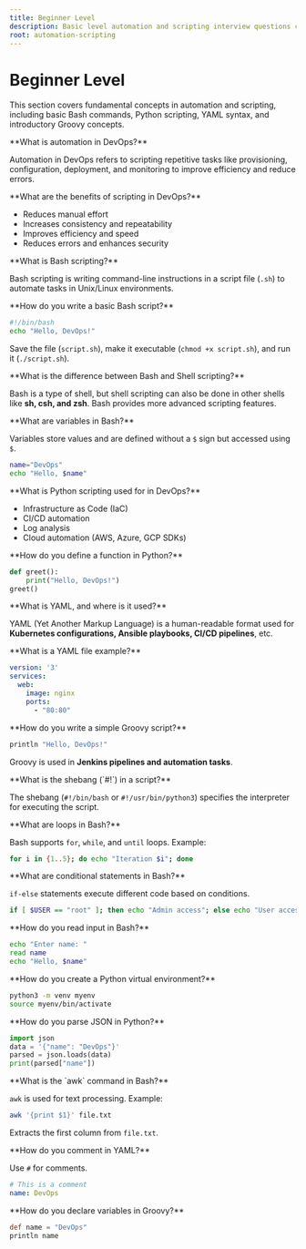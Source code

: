 ```yaml
---
title: Beginner Level
description: Basic level automation and scripting interview questions covering fundamentals of Bash, Python, YAML, and Groovy.
root: automation-scripting
---
```



# Beginner Level

This section covers fundamental concepts in automation and scripting, including basic Bash commands, Python scripting, YAML syntax, and introductory Groovy concepts.

<Steps>
<Step>
**What is automation in DevOps?**

Automation in DevOps refers to scripting repetitive tasks like provisioning, configuration, deployment, and monitoring to improve efficiency and reduce errors.  
</Step>

<Step>
**What are the benefits of scripting in DevOps?**

- Reduces manual effort  
- Increases consistency and repeatability  
- Improves efficiency and speed  
- Reduces errors and enhances security  
</Step>

<Step>
**What is Bash scripting?**

Bash scripting is writing command-line instructions in a script file (`.sh`) to automate tasks in Unix/Linux environments.  
</Step>

<Step>
**How do you write a basic Bash script?**

```bash
#!/bin/bash
echo "Hello, DevOps!"
```

Save the file (`script.sh`), make it executable (`chmod +x script.sh`), and run it (`./script.sh`).  
</Step>

<Step>
**What is the difference between Bash and Shell scripting?**

Bash is a type of shell, but shell scripting can also be done in other shells like **sh, csh, and zsh**. Bash provides more advanced scripting features.  
</Step>

<Step>
**What are variables in Bash?**

Variables store values and are defined without a `$` sign but accessed using `$`.  

```bash
name="DevOps"
echo "Hello, $name"
```
</Step>

<Step>
**What is Python scripting used for in DevOps?**

- Infrastructure as Code (IaC)  
- CI/CD automation  
- Log analysis  
- Cloud automation (AWS, Azure, GCP SDKs)  
</Step>

<Step>
**How do you define a function in Python?**

```python
def greet():
    print("Hello, DevOps!")
greet()
```
</Step>

<Step>
**What is YAML, and where is it used?**

YAML (Yet Another Markup Language) is a human-readable format used for **Kubernetes configurations, Ansible playbooks, CI/CD pipelines**, etc.  
</Step>

<Step>
**What is a YAML file example?**

```yaml
version: '3'
services:
  web:
    image: nginx
    ports:
      - "80:80"
```
</Step>

<Step>
**How do you write a simple Groovy script?**

```groovy
println "Hello, DevOps!"
```

Groovy is used in **Jenkins pipelines and automation tasks**.  
</Step>

<Step>
**What is the shebang (`#!`) in a script?**

The shebang (`#!/bin/bash` or `#!/usr/bin/python3`) specifies the interpreter for executing the script.  
</Step>

<Step>
**What are loops in Bash?**

Bash supports `for`, `while`, and `until` loops. Example:  

```bash
for i in {1..5}; do echo "Iteration $i"; done
```
</Step>

<Step>
**What are conditional statements in Bash?**

`if-else` statements execute different code based on conditions.  

```bash
if [ $USER == "root" ]; then echo "Admin access"; else echo "User access"; fi
```
</Step>

<Step>
**How do you read input in Bash?**

```bash
echo "Enter name: "
read name
echo "Hello, $name"
```
</Step>

<Step>
**How do you create a Python virtual environment?**

```bash
python3 -m venv myenv
source myenv/bin/activate
```
</Step>

<Step>
**How do you parse JSON in Python?**

```python
import json
data = '{"name": "DevOps"}'
parsed = json.loads(data)
print(parsed["name"])
```
</Step>

<Step>
**What is the `awk` command in Bash?**

`awk` is used for text processing. Example:  

```bash
awk '{print $1}' file.txt
```

Extracts the first column from `file.txt`.  
</Step>

<Step>
**How do you comment in YAML?**

Use `#` for comments.  

```yaml
# This is a comment
name: DevOps
```
</Step>

<Step>
**How do you declare variables in Groovy?**

```groovy
def name = "DevOps"
println name
```
</Step>
</Steps> 
